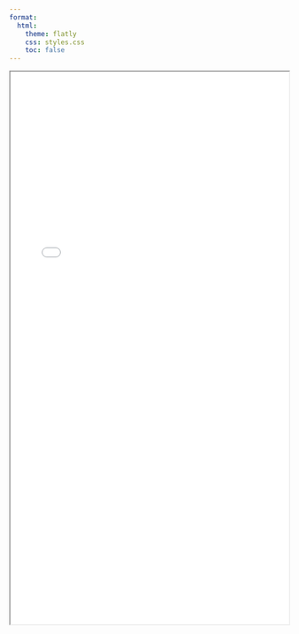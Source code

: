 ```yaml
---
format:
  html:
    theme: flatly
    css: styles.css
    toc: false
---
```

<iframe src="resumes/Resume.pdf"  width="100%" height="1000px" ></iframe>
